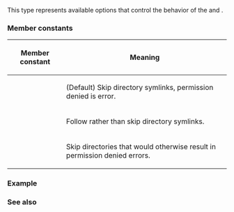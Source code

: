 {{cpp/filesystem/title|directory_options}}
{{cpp/filesystem/navbar}}
{{dcl begin}}
{{dcl header|filesystem}}
{{dcl|since=c++17|1=
enum class directory_options {
    none = /* unspecified */,
    follow_directory_symlink = /* unspecified */,
    skip_permission_denied = /* unspecified */
};
}}
{{dcl end}}

This type represents available options that control the behavior of the {{ltt|cpp/filesystem/directory_iterator}} and {{ltt|cpp/filesystem/recursive_directory_iterator}}.

{{satisfies bitmask|directory_options}}

===Member constants===
{|class="wikitable"
|-
! Member constant
! Meaning
|-
|{{tt|none}}
|(Default) Skip directory symlinks, permission denied is error.
|-
|{{tt|follow_directory_symlink}}
|Follow rather than skip directory symlinks.
|-
|{{tt|skip_permission_denied}}
|Skip directories that would otherwise result in permission denied errors.
|}

===Example===
{{example}}

===See also===
{{dsc begin}}
{{dsc inc|cpp/filesystem/directory_iterator/dsc constructor}}
{{dsc inc|cpp/filesystem/recursive_directory_iterator/dsc constructor}}
{{dsc end}}

{{langlinks|es|ja|zh}}
